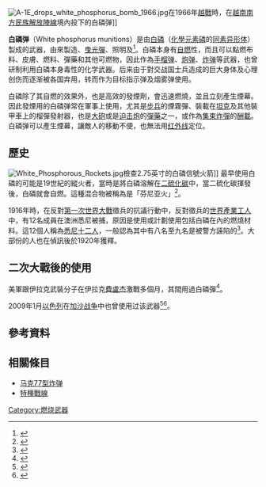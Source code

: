 {{Translating|||time=2018-08-23T14:09:32+00:00}} 
[[File:A-1E_drops_white_phosphorus_bomb_1966.jpg|thumb]]在1966年[[越戰|越戰]]時，在[[越南南方民族解放陣線|越南南方民族解放陣線]]境內投下的白磷弹]]

'''白磷弹'''（White phosphorus munitions）是由[[白磷|白磷]]（[[化學元素|化學元素]][[磷|磷]]的[[磷的同素异形体|同素异形体]]）製成的武器，由來製造{{le|煙幕|smoke screen}}、[[曳光彈|曳光彈]]、照明及{{le|燃燒彈藥|Incendiary ammunition|燃燒彈}}<ref name="www.faqs.org.470">{{cite web | title=Pyrotechnics, Explosives, & Fireworks | url=http://www.faqs.org/docs/air/ttpyro.html | accessdate=4 December 2005 | archive-date=2004-01-02 | archive-url=https://web.archive.org/web/20040102142713/http://www.faqs.org/docs/air/ttpyro.html | dead-url=no }}</ref>。白磷本身有[[自燃|自燃]]性，而且可以點燃布料、皮膚、燃料、彈藥和其他可燃物，因此作為[[手榴弹|手榴弹]]、[[炮弹|炮弹]]、[[炸弹|炸弹]]等武器，也曾研制利用白磷本身毒性的化学武器。后来由于對交战国士兵造成的巨大身体及心理创伤而逐渐被各国弃用，转而作为目标指示弹及烟雾弹使用。

白磷除了其自燃的效果外，也是高效的發煙劑，會迅速燃燒，並且立刻產生煙幕。因此發煙用的白磷弹常在軍事上使用，尤其是[[步兵|步兵]]的煙霧彈、裝載在[[坦克|坦克]]及其他裝甲車上的榴彈發射器，也是[[大砲|大砲]]或是[[迫击炮|迫击炮]]的[[彈藥|彈藥]]之一，或作為{{le|燃燒裝置|Incendiary device|燃燒}}[[集束炸彈|集束炸彈]]的[[酬載|酬載]]。白磷弹可以產生煙幕，讓敵人的移動不便，也無法用[[红外线|红外线]]定位。

==歷史==
[[File:White_Phosphorous_Rockets.jpg|thumb]]檢查2.75英寸的白磷信號火箭]]
最早使用白磷的可能是19世紀的{{le|芬尼亚会|Fenian}}縱火者，當時是將白磷溶解在[[二硫化碳|二硫化碳]]中，當二硫化碳揮發後，白磷就會自燃。這種混合物被稱為是「芬尼亚火」<ref name="Whelehan2012">{{cite book|last=Whelehan|first=Niall|title=The Dynamiters: Irish Nationalism and Political Violence in the Wider World, 1867–1900|url=https://books.google.com/books?id=Y1AhAwAAQBAJ&pg=PA58|accessdate=3 March 2018|date=9 August 2012|publisher=Cambridge University Press|isbn=9781139560979|page=58|archive-date=2021-10-04|archive-url=https://web.archive.org/web/20211004124246/https://books.google.com/books?id=Y1AhAwAAQBAJ&pg=PA58|dead-url=no}}</ref>。

1916年時，在反對[[第一次世界大戰|第一次世界大戰]]徵兵的抗議行動中，反對徵兵的[[世界產業工人|世界產業工人]]中，有12名成員在澳洲悉尼被捕，原因是使用或計劃使用包括白磷在內的燃燒材料。這12個人稱為[[悉尼十二人|悉尼十二人]]，一般認為其中有八名至九名是被警方誣陷的<ref>{{cite book|author = Ian Turner|title = Sydney's Burning – The real conspiracy|publisher = Alpha Books|location = Sydney|year = 1969|url = http://members.optushome.com.au/spainter/Turner.html|accessdate = 24 June 2007|archive-date = 2020-05-24|archive-url = https://web.archive.org/web/20200524075842/http://members.optushome.com.au/spainter/Turner.html|dead-url = no}}</ref>。大部份的人也在偵訊後於1920年獲釋。

==二次大戰後的使用==
美軍跟伊拉克武裝分子在伊拉克[[費盧杰|費盧杰]]激戰多個月，其間用過白磷彈<ref>{{cite web|url=http://news.cntv.cn/2013/03/20/ARTI1363738334860589.shtml|title=研究显示美军白磷弹武器致伊拉克畸形婴儿增加|date=2013-03-20|accessdate=2014-06-28|archive-date=2019-09-04|archive-url=https://web.archive.org/web/20190904213031/http://news.cntv.cn/2013/03/20/ARTI1363738334860589.shtml|dead-url=no}}</ref>。

2009年1月[[以色列|以色列]]在[[2008年加沙戰爭|加沙战争]]中也曾使用过该武器<ref>{{cite news| title=Gaza death toll soars past 500 as Israel is accused of using banned phosphorus shells| author=Matthew Kalman| date=January 5, 2009| publisher=Daily Mail| url=http://www.dailymail.co.uk/news/worldnews/article-1105127/Gaza-death-toll-soars-past-500-Israel-accused-using-banned-phosphorus-shells.html| accessdate=2018-08-22| archive-date=2019-08-22| archive-url=https://web.archive.org/web/20190822000936/https://www.dailymail.co.uk/news/article-1105127/At-14-children-killed-Gaza-terror-Israel-defies-demands-ceasefire.html| dead-url=no}}</ref><ref>{{cite web|url=http://news.sina.com.cn/w/2009-01-24/114017109571.shtml|title=以色列承认在加沙袭击中使用白磷弹|date=2009-01-24|accessdate=2014-06-28|archive-date=2019-08-20|archive-url=https://web.archive.org/web/20190820042402/http://news.sina.com.cn/w/2009-01-24/114017109571.shtml|dead-url=no}}</ref>。

==參考資料==
{{reflist}}

==相關條目==
*[[马克77型炸弹|马克77型炸弹]]
*[[特種戰線|特種戰線]]
[[Category:燃烧武器|Category:燃烧武器]]